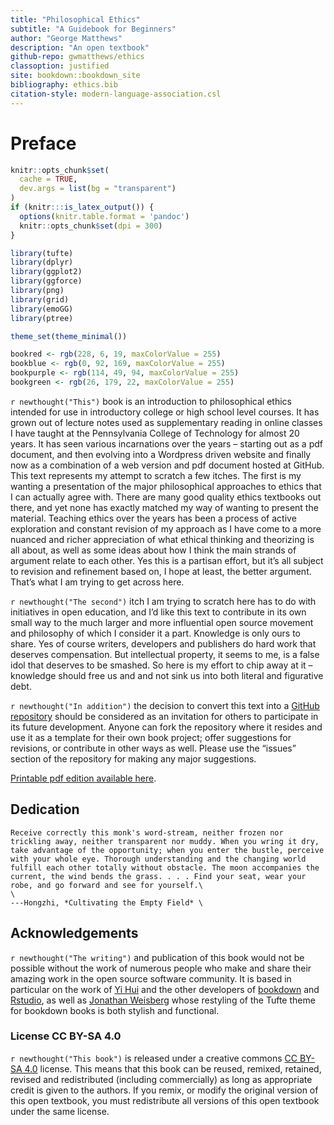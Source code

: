 ```yaml
--- 
title: "Philosophical Ethics"
subtitle: "A Guidebook for Beginners"
author: "George Matthews"
description: "An open textbook"
github-repo: gwmatthews/ethics
classoption: justified
site: bookdown::bookdown_site
bibliography: ethics.bib
citation-style: modern-language-association.csl
---
```


# Preface {-}

```r
knitr::opts_chunk$set(
  cache = TRUE,
  dev.args = list(bg = "transparent")
)
if (knitr:::is_latex_output()) {
  options(knitr.table.format = 'pandoc')
  knitr::opts_chunk$set(dpi = 300)
}

library(tufte)
library(dplyr)
library(ggplot2)
library(ggforce)
library(png)
library(grid)
library(emoGG)
library(ptree)

theme_set(theme_minimal())

bookred <- rgb(228, 6, 19, maxColorValue = 255)
bookblue <- rgb(0, 92, 169, maxColorValue = 255)
bookpurple <- rgb(114, 49, 94, maxColorValue = 255)
bookgreen <- rgb(26, 179, 22, maxColorValue = 255)
```


`r newthought("This")` book is an introduction to philosophical ethics intended for use in introductory college or high school level courses. It has grown out of lecture notes used as supplementary reading in online classes I have taught at the Pennsylvania College of Technology for almost 20 years. It has seen various incarnations over the years -- starting out as a pdf document, and then evolving into a Wordpress driven website and finally now as a combination of a web version and pdf document hosted at GitHub. This text represents my attempt to scratch a few itches. The first is my wanting a presentation of the major philosophical approaches to ethics that I can actually agree with. There are many good quality ethics textbooks out there, and yet none has exactly matched my way of wanting to present the material. Teaching ethics over the years has been a process of active exploration and constant revision of my approach as I have come to a more nuanced and richer appreciation of what ethical thinking and theorizing is all about, as well as some ideas about how I think the main strands of argument relate to each other. Yes this is a partisan effort, but it's all subject to revision and refinement based on, I hope at least, the better argument. That's what I am trying to get across here. 

`r newthought("The second")` itch I am trying to scratch here has to do with initiatives in open education, and I'd like this text to contribute in its own small way to the much larger and more influential open source movement and philosophy of which I consider it a part. Knowledge is only ours to share. Yes of course writers, developers and publishers do hard work that deserves compensation. But intellectual property, it seems to me, is a false idol that deserves to be smashed. So here is my effort to chip away at it -- knowledge should free us and and not sink us into both literal and figurative debt.

`r newthought("In addition")` the decision to convert this text into a [GitHub repository](https://github.com/gwmatthews/ethics) should be considered as an invitation for others to participate in its future development. Anyone can fork the repository where it resides and use it as a template for their own book project; offer suggestions for revisions, or contribute in other ways as well. Please use the "issues" section of the repository for making any major suggestions.

[Printable pdf edition available here](https://github.com/gwmatthews/ethics/raw/master/docs/_main.pdf).

## Dedication {-}

```block
Receive correctly this monk's word-stream, neither frozen nor trickling away, neither transparent nor muddy. When you wring it dry, take advantage of the opportunity; when you enter the bustle, perceive with your whole eye. Thorough understanding and the changing world fulfill each other totally without obstacle. The moon accompanies the current, the wind bends the grass. . . . Find your seat, wear your robe, and go forward and see for yourself.\
\
---Hongzhi, *Cultivating the Empty Field* \
```


## Acknowledgements {-}

`r newthought("The writing")` and publication of this book would not be possible without the work of numerous people who make and share their amazing work in the open source software community. It is based in particular on the work of [Yi Hui](https://github.com/yihui) and the other developers of [bookdown](https://github.com/rstudio/bookdown) and [Rstudio](https://rstudio.com/products/rstudio/), as well as [Jonathan Weisberg](https://github.com/jweisber) whose restyling of the Tufte theme for bookdown books is both stylish and functional. 

### License CC BY-SA 4.0 {-}

`r newthought("This book")` is released under a creative commons [CC BY-SA 4.0](https://creativecommons.org/licenses/by-sa/4.0/) license. This means that this book can be reused, remixed, retained, revised and redistributed (including commercially) as long as appropriate credit is given to the authors. If you remix, or modify the original version of this open textbook, you must redistribute all versions of this open textbook under the same license.



